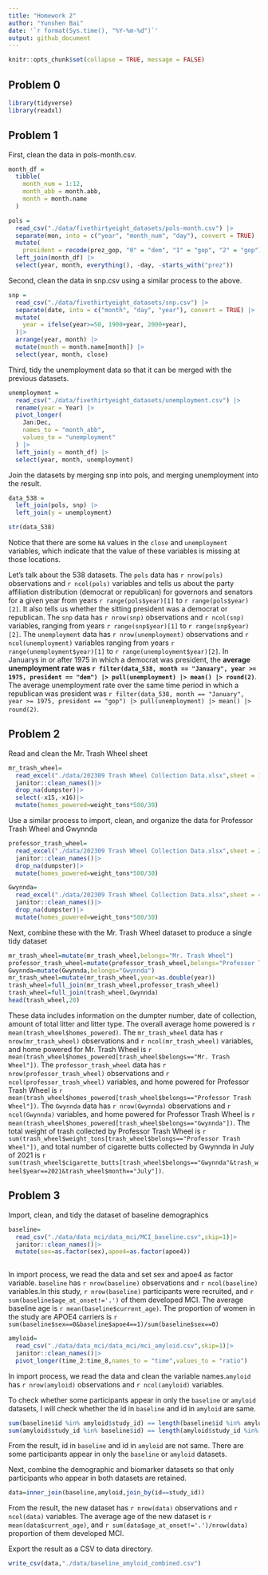 ```yaml
---
title: "Homework 2"
author: "Yunshen Bai"
date: '`r format(Sys.time(), "%Y-%m-%d")`'
output: github_document
---
```


```r
knitr::opts_chunk$set(collapse = TRUE, message = FALSE)
```


## Problem 0


```r
library(tidyverse)
library(readxl)
```


## Problem 1

First, clean the data in pols-month.csv.

```r
month_df = 
  tibble(
    month_num = 1:12,
    month_abb = month.abb,
    month = month.name
  )

pols = 
  read_csv("./data/fivethirtyeight_datasets/pols-month.csv") |>
  separate(mon, into = c("year", "month_num", "day"), convert = TRUE) |>
  mutate(
    president = recode(prez_gop, "0" = "dem", "1" = "gop", "2" = "gop")) |>
  left_join(month_df) |> 
  select(year, month, everything(), -day, -starts_with("prez")) 
```

Second, clean the data in snp.csv using a similar process to the above.

```r
snp = 
  read_csv("./data/fivethirtyeight_datasets/snp.csv") |>
  separate(date, into = c("month", "day", "year"), convert = TRUE) |>
  mutate(
    year = ifelse(year>=50, 1900+year, 2000+year), 
  )|>
  arrange(year, month) |>
  mutate(month = month.name[month]) |>
  select(year, month, close) 
```

Third, tidy the unemployment data so that it can be merged with the previous datasets. 

```r
unemployment = 
  read_csv("./data/fivethirtyeight_datasets/unemployment.csv") |>
  rename(year = Year) |>
  pivot_longer(
    Jan:Dec, 
    names_to = "month_abb",
    values_to = "unemployment"
  ) |> 
  left_join(y = month_df) |> 
  select(year, month, unemployment)
```

Join the datasets by merging snp into pols, and merging unemployment into the result.

```r
data_538 = 
  left_join(pols, snp) |>
  left_join(y = unemployment)

str(data_538)
```

Notice that there are some `NA` values in the `close` and `unemployment` variables, which indicate that the value of these variables is missing at those locations.

Let's talk about the 538 datasets. The `pols` data has `r nrow(pols)` observations and `r ncol(pols)` variables and tells us about the party affiliation distribution (democrat or republican) for governors and senators for a given year from years `r range(pols$year)[1]` to `r range(pols$year)[2]`. It also tells us whether the sitting president was a democrat or republican. The `snp` data has `r nrow(snp)` observations and `r ncol(snp)` variables, ranging from years `r range(snp$year)[1]` to `r range(snp$year)[2]`. The `unemployment` data has `r nrow(unemployment)` observations and `r ncol(unemployment)` variables ranging from years `r range(unemployment$year)[1]` to `r range(unemployment$year)[2]`. In Januarys in or after 1975 in which a democrat was president, the **average unemployment rate was `r filter(data_538, month == "January", year >= 1975, president == "dem") |> pull(unemployment) |> mean() |> round(2)`**.  The average unemployment rate over the same time period in which a republican was president was `r filter(data_538, month == "January", year >= 1975, president == "gop") |> pull(unemployment) |> mean() |> round(2)`.

## Problem 2
Read and clean the Mr. Trash Wheel sheet
```r
mr_trash_wheel=
  read_excel("./data/202309 Trash Wheel Collection Data.xlsx",sheet = 1,skip = 1)|>
  janitor::clean_names()|>
  drop_na(dumpster)|>
  select(-x15,-x16)|>
  mutate(homes_powered=weight_tons*500/30)
```
Use a similar process to import, clean, and organize the data for Professor Trash Wheel and Gwynnda
```r
professor_trash_wheel=
  read_excel("./data/202309 Trash Wheel Collection Data.xlsx",sheet = 2,skip = 1)|>
  janitor::clean_names()|>
  drop_na(dumpster)|>
  mutate(homes_powered=weight_tons*500/30)
```
```r
Gwynnda=
  read_excel("./data/202309 Trash Wheel Collection Data.xlsx",sheet = 4,skip = 1)|>
  janitor::clean_names()|>
  drop_na(dumpster)|>
  mutate(homes_powered=weight_tons*500/30)
```
Next, combine these with the Mr. Trash Wheel dataset to produce a single tidy dataset
```r
mr_trash_wheel=mutate(mr_trash_wheel,belongs="Mr. Trash Wheel")
professor_trash_wheel=mutate(professor_trash_wheel,belongs="Professor Trash Wheel")
Gwynnda=mutate(Gwynnda,belongs="Gwynnda")
mr_trash_wheel=mutate(mr_trash_wheel,year=as.double(year))
trash_wheel=full_join(mr_trash_wheel,professor_trash_wheel)
trash_wheel=full_join(trash_wheel,Gwynnda)
head(trash_wheel,20)
```




These data includes information on the dumpter number, date of collection, amount of total litter and litter type. The overall average home powered is `r mean(trash_wheel$homes_powered)`. The `mr_trash_wheel` data has `r nrow(mr_trash_wheel)` observations and `r ncol(mr_trash_wheel)` variables, and home powered for Mr. Trash Wheel is `r mean(trash_wheel$homes_powered[trash_wheel$belongs=="Mr. Trash Wheel"])`. The `professor_trash_wheel` data has `r nrow(professor_trash_wheel)` observations and `r ncol(professor_trash_wheel)` variables, and home powered for Professor Trash Wheel is `r mean(trash_wheel$homes_powered[trash_wheel$belongs=="Professor Trash Wheel"])`. The `Gwynnda` data has `r nrow(Gwynnda)` observations and `r ncol(Gwynnda)` variables, and home powered for Professor Trash Wheel is `r mean(trash_wheel$homes_powered[trash_wheel$belongs=="Gwynnda"])`. The total weight of trash collected by Professor Trash Wheel is `r sum(trash_wheel$weight_tons[trash_wheel$belongs=="Professor Trash Wheel"])`, and  total number of cigarette butts collected by Gwynnda in July of 2021 is `r sum(trash_wheel$cigarette_butts[trash_wheel$belongs=="Gwynnda"&trash_wheel$year==2021&trash_wheel$month=="July"])
`.

## Problem 3

Import, clean, and tidy the dataset of baseline demographics
```r
baseline=
  read_csv("./data/data_mci/data_mci/MCI_baseline.csv",skip=1)|>
  janitor::clean_names()|>
  mutate(sex=as.factor(sex),apoe4=as.factor(apoe4))
  
```
In import process, we read the data and set sex and apoe4 as factor variable. `baseline` has `r nrow(baseline)` observations and `r ncol(baseline)` variables.In this study, `r nrow(baseline)` participants were recruited, and `r sum(baseline$age_at_onset!='.')` of them developed MCI. The average baseline age is `r mean(baseline$current_age)`. The proportion of women in the study are APOE4 carriers is `r sum(baseline$sex==0&baseline$apoe4==1)/sum(baseline$sex==0)`

```r
amyloid=
  read_csv("./data/data_mci/data_mci/mci_amyloid.csv",skip=1)|>
  janitor::clean_names()|>
  pivot_longer(time_2:time_8,names_to = "time",values_to = "ratio")
```
In import process, we read the data and clean the variable names.`amyloid` has `r nrow(amyloid)` observations and `r ncol(amyloid)` variables. 

To check whether some participants appear in only the `baseline` or `amyloid` datasets, I will check whether the id in `baseline` and id in `amyloid` are same.
```r
sum(baseline$id %in% amyloid$study_id) == length(baseline$id %in% amyloid$study_id)
sum(amyloid$study_id %in% baseline$id) == length(amyloid$study_id %in% baseline$id)
```
From the result, id in `baseline` and id in `amyloid` are not same. There are some participants appear in only the `baseline` or `amyloid` datasets.  

Next, combine the demographic and biomarker datasets so that only participants who appear in both datasets are retained.
```r
data=inner_join(baseline,amyloid,join_by(id==study_id))
```
From the result, the new dataset has `r nrow(data)` observations and `r ncol(data)` variables. The average age of the new dataset is `r mean(data$current_age)`, and `r sum(data$age_at_onset!='.')/nrow(data)` proportion of them developed MCI.  

Export the result as a CSV to data directory.
```r
write_csv(data,"./data/baseline_amyloid_combined.csv")
```

